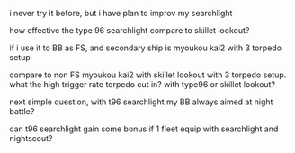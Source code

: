 i never try it before, but i have plan to improv my searchlight 

how effective the type 96 searchlight compare to skillet lookout?

if i use it to BB as FS, and secondary ship is myoukou kai2 with 3 torpedo setup

compare to non FS myoukou kai2 with skillet lookout with 3 torpedo setup. what the high trigger rate torpedo cut in? with type96 or skillet lookout?
 {{ShipCardKai|Myoukou/Kai Ni}}
next simple question, with t96 searchlight my BB always aimed at night battle?

can t96 searchlight gain some bonus if 1 fleet equip with searchlight and nightscout?<ac_metadata title="question about type 96 searchlight"> </ac_metadata>
